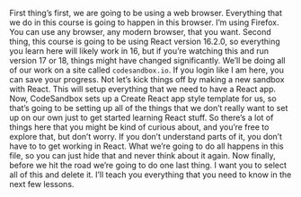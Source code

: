 
<Layout>
<Lesson {...lessons[1]} />

First thing’s first, we are going to be using a web browser. Everything that we do in this course is going to happen in this browser. I’m using Firefox. You can use any browser, any modern browser, that you want. Second thing, this course is going to be using React version 16.2.0, so everything you learn here will likely work in 16, but if you’re watching this and run version 17 or 18, things might have changed significantly. We’ll be doing all of our work on a site called `codesandbox.io`. If you login like I am here, you can save your progress. Not let’s kick things off by making a new sandbox with React. This will setup everything that we need to have a React app. Now, CodeSandbox sets up a Create React app style template for us, so that’s going to be setting up all of the things that we don’t really want to set up on our own just to get started learning React stuff. So there’s a lot of things here that you might be kind of curious about, and you’re free to explore that, but don’t worry. If you don’t understand parts of it, you don’t have to to get working in React. What we’re going to do all happens in this file, so you can just hide that and never think about it again. Now finally, before we hit the road we’re going to do one last thing. I want you to select all of this and delete it. I’ll teach you everything that you need to know in the next few lessons.

<Index />
</Layout>